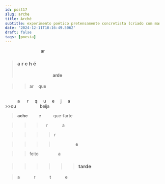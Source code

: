 ```yaml
---
id: post17
slug: arche
title: Arché
subtitle: experimento poético pretensamente concretista (criado com markdown)
date: '2024-12-11T10:16:49.506Z'
draft: false
tags: [poesia]
---
```



&emsp;&emsp;&emsp;&emsp;&emsp;&emsp;&emsp;&emsp; ar

>### a&nbsp;r&nbsp;c&nbsp;h&nbsp;é
>#### &emsp;&emsp;&emsp;&emsp;&emsp;&emsp;&emsp;&emsp; arde

>>ar &nbsp;&nbsp; que  
<br/>
&emsp;&emsp;&nbsp;&nbsp;&nbsp;a&nbsp;&nbsp;&nbsp;
<span style={{ fontSize: '20px' }}>&nbsp;&nbsp;r&nbsp;&nbsp;</span>
<span style={{ fontSize: '27px' }}>&nbsp;&nbsp;q&nbsp;&nbsp;</span>
<span style={{ fontSize: '34px' }}>&nbsp;&nbsp;u&nbsp;&nbsp;</span>
<span style={{ fontSize: '27px' }}>&nbsp;&nbsp;e&nbsp;&nbsp;</span>
<span style={{ fontSize: '20px' }}>&nbsp;&nbsp;j&nbsp;&nbsp;</span>
&nbsp;&nbsp;a
<br/>
>>ou &emsp;&emsp;&emsp;&emsp;&emsp; beija  
<br/>

><strong>ache</strong> &emsp;&emsp; e &emsp;&emsp;&nbsp; que-farte

>>> &emsp;r&nbsp;&nbsp;&nbsp;&nbsp;&nbsp;&nbsp;&nbsp;&nbsp;&nbsp;&nbsp;&nbsp;&nbsp;a

>>>>r 

>>>>&emsp;&emsp;&emsp;&emsp;&emsp;e

>>feito &emsp;&emsp;&emsp;&emsp; a

>>>>>>### tarde

>a&emsp;&emsp;&emsp;
r&emsp;&emsp;&emsp;
t&emsp;&emsp;&emsp;
e
